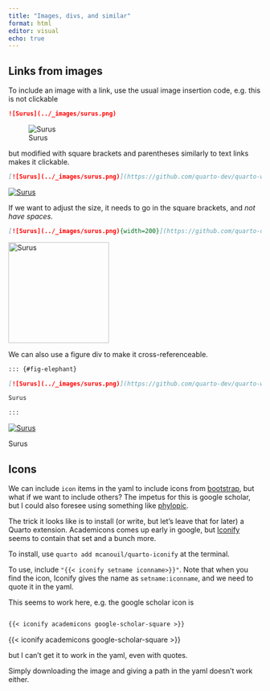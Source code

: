 ```yaml
---
title: "Images, divs, and similar"
format: html
editor: visual
echo: true
---
```


## Links from images

To include an image with a link, use the usual image insertion code, e.g. this is not clickable

``` markdown
![Surus](../_images/surus.png)
```

![Surus](../_images/surus.png)

but modified with square brackets and parentheses similarly to text links makes it clickable.

``` markdown
[![Surus](../_images/surus.png)](https://github.com/quarto-dev/quarto-web/tree/main/docs/authoring/_figure-examples)
```

[![Surus](../_images/surus.png)](https://github.com/quarto-dev/quarto-web/tree/main/docs/authoring/_figure-examples)

If we want to adjust the size, it needs to go in the square brackets, and *not have spaces*.

``` markdown
[![Surus](../_images/surus.png){width=200}](https://github.com/quarto-dev/quarto-web/tree/main/docs/authoring/_figure-examples)
```

[![Surus](../_images/surus.png){width="200"}](https://github.com/quarto-dev/quarto-web/tree/main/docs/authoring/_figure-examples)

We can also use a figure div to make it cross-referenceable.

``` markdown
::: {#fig-elephant}

[![Surus](../_images/surus.png)](https://github.com/quarto-dev/quarto-web/tree/main/docs/authoring/_figure-examples)

Surus

:::
```

::: {#fig-elephant}
[![Surus](../_images/surus.png)](https://github.com/quarto-dev/quarto-web/tree/main/docs/authoring/_figure-examples)

Surus
:::

## Icons

We can include `icon` items in the yaml to include icons from [bootstrap](https://icons.getbootstrap.com/), but what if we want to include others? The impetus for this is google scholar, but I could also foresee using something like [phylopic](https://www.phylopic.org/).

The trick it looks like is to install (or write, but let's leave that for later) a Quarto extension. Academicons comes up early in google, but [Iconify](https://github.com/mcanouil/quarto-iconify) seems to contain that set and a bunch more.

To install, use `quarto add mcanouil/quarto-iconify` at the terminal.

To use, include `"{{< iconify setname iconname>}}"`. Note that when you find the icon, Iconify gives the name as `setname:iconname`, and we need to quote it in the yaml.

This seems to work here, e.g. the google scholar icon is

```markdown

{{< iconify academicons google-scholar-square >}}

```

{{< iconify academicons google-scholar-square >}}

but I can't get it to work in the yaml, even with quotes.

Simply downloading the image and giving a path in the yaml doesn't work either.
